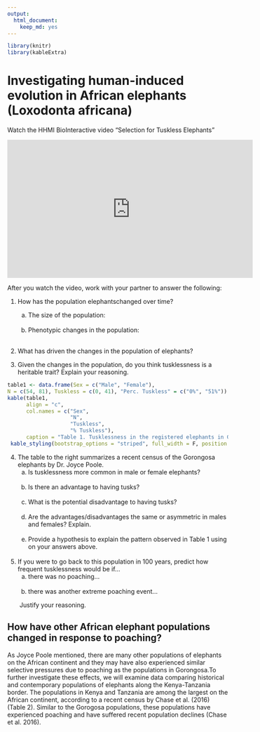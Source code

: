 ```yaml
---
output: 
  html_document: 
    keep_md: yes
---
```


```r
library(knitr)
library(kableExtra)
```

# Investigating human-induced evolution in African elephants (Loxodonta africana)

Watch the HHMI BioInteractive video "Selection for Tuskless Elephants"

<iframe width="560" height="315" src="https://www.youtube.com/embed/IxJDUrDH9v4" frameborder="0" allow="accelerometer; autoplay; encrypted-media; gyroscope; picture-in-picture" allowfullscreen></iframe>

After you watch the video, work with your partner to answer the following:

 1. How has the population elephantschanged over time?
    a. The size of the population:<br><br>
    b. Phenotypic changes in the population:<br><br>
   
 2. What has driven the changes in the population of elephants?
 
 3. Given the changes in the population, do you think tusklessness is a heritable trait?  Explain your reasoning.
 
 ```r
 table1 <- data.frame(Sex = c("Male", "Female"), 
 N = c(54, 81), Tuskless = c(0, 41), "Perc. Tuskless" = c("0%", "51%"))
 kable(table1,
       align = "c",
       col.names = c("Sex",
                     "N",
                     "Tuskless",
                     "% Tuskless"),
       caption = "Table 1. Tusklessness in the registered elephants in Gorongosa National park, Mozambique.") %>%
  kable_styling(bootstrap_options = "striped", full_width = F, position = "float_right")
 ```
 
 4. The table to the right summarizes a recent census of the Gorongosa elephants by Dr. Joyce Poole.
    a. Is tusklessness more common in male or female elephants?<br><br>
    b. Is there an advantage to having tusks?<br><br>
    c. What is the potential disadvantage to having tusks?<br><br>
    d. Are the advantages/disadvantages the same or asymmetric in males and females? Explain.<br><br>
    e. Provide a hypothesis to explain the pattern observed in Table 1 using on your answers above.<br><br>
    
 5. If you were to go back to this population in 100 years, predict how frequent tusklessness would be if...
    a. there was no poaching...<br><br>
    b. there was another extreme poaching event...
    
 &emsp;&emsp;Justify your reasoning.
 
## How have other African elephant populations changed in response to poaching?

As Joyce Poole mentioned, there are many other populations of elephants on the African continent and they may have also experienced similar selective pressures due to poaching as the populations in Gorongosa.To further investigate these effects, we will examine data comparing historical and contemporary populations of elephants along the Kenya-Tanzania border. The populations in Kenya and Tanzania are among the largest on the African continent, according to a recent census by Chase et al. (2016) (Table 2). Similar to the Gorogosa populations, these populations have experienced poaching and have suffered recent population declines (Chase et al. 2016).
